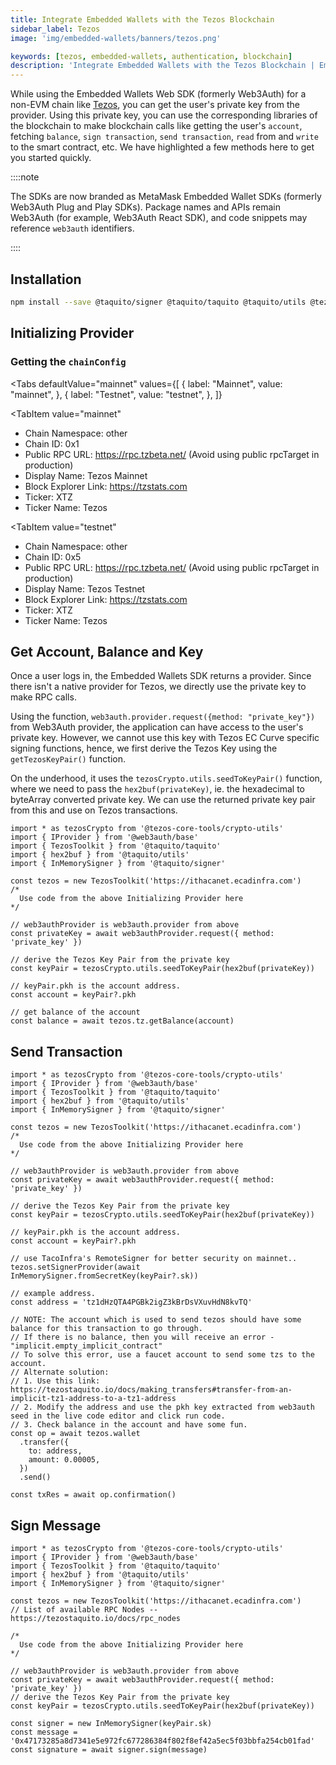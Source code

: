 ```yaml
---
title: Integrate Embedded Wallets with the Tezos Blockchain
sidebar_label: Tezos
image: 'img/embedded-wallets/banners/tezos.png'

keywords: [tezos, embedded-wallets, authentication, blockchain]
description: 'Integrate Embedded Wallets with the Tezos Blockchain | Embedded Wallets'
---
```



While using the Embedded Wallets Web SDK (formerly Web3Auth) for a non-EVM chain like [Tezos](https://tezos.com/), you can get the user's private key from the provider. Using this private key, you can use the corresponding libraries of the blockchain to make blockchain calls like getting the user's `account`, fetching `balance`, `sign transaction`, `send transaction`, `read` from and `write` to the smart contract, etc. We have highlighted a few methods here to get you started quickly.

::::note

The SDKs are now branded as MetaMask Embedded Wallet SDKs (formerly Web3Auth Plug and Play SDKs). Package names and APIs remain Web3Auth (for example, Web3Auth React SDK), and code snippets may reference `web3auth` identifiers.

::::

## Installation

```bash npm2yarn
npm install --save @taquito/signer @taquito/taquito @taquito/utils @tezos-core-tools/crypto-utils
```

## Initializing Provider

### Getting the `chainConfig`

<Tabs
 defaultValue="mainnet"
  values={[
    { label: "Mainnet", value: "mainnet", },
    { label: "Testnet", value: "testnet", },
  ]}
>
<TabItem
  value="mainnet"
>

- Chain Namespace: other
- Chain ID: 0x1
- Public RPC URL: https://rpc.tzbeta.net/ (Avoid using public rpcTarget in production)
- Display Name: Tezos Mainnet
- Block Explorer Link: https://tzstats.com
- Ticker: XTZ
- Ticker Name: Tezos

</TabItem>

<TabItem
  value="testnet"
>

- Chain Namespace: other
- Chain ID: 0x5
- Public RPC URL: https://rpc.tzbeta.net/ (Avoid using public rpcTarget in production)
- Display Name: Tezos Testnet
- Block Explorer Link: https://tzstats.com
- Ticker: XTZ
- Ticker Name: Tezos

</TabItem>
</Tabs>

## Get Account, Balance and Key

Once a user logs in, the Embedded Wallets SDK returns a provider. Since there isn't a native provider for Tezos, we directly use the private key to make RPC calls.

Using the function, `web3auth.provider.request({method: "private_key"})` from Web3Auth provider, the application can have access to the user's private key. However, we cannot use this key with Tezos EC Curve specific signing functions, hence, we first derive the Tezos Key using the `getTezosKeyPair()` function.

On the underhood, it uses the `tezosCrypto.utils.seedToKeyPair()` function, where we need to pass the `hex2buf(privateKey)`, ie. the hexadecimal to byteArray converted private key. We can use the returned private key pair from this and use on Tezos transactions.

```tsx
import * as tezosCrypto from '@tezos-core-tools/crypto-utils'
import { IProvider } from '@web3auth/base'
import { TezosToolkit } from '@taquito/taquito'
import { hex2buf } from '@taquito/utils'
import { InMemorySigner } from '@taquito/signer'

const tezos = new TezosToolkit('https://ithacanet.ecadinfra.com')
/*
  Use code from the above Initializing Provider here
*/

// web3authProvider is web3auth.provider from above
const privateKey = await web3authProvider.request({ method: 'private_key' })

// derive the Tezos Key Pair from the private key
const keyPair = tezosCrypto.utils.seedToKeyPair(hex2buf(privateKey))

// keyPair.pkh is the account address.
const account = keyPair?.pkh

// get balance of the account
const balance = await tezos.tz.getBalance(account)
```

## Send Transaction

```tsx
import * as tezosCrypto from '@tezos-core-tools/crypto-utils'
import { IProvider } from '@web3auth/base'
import { TezosToolkit } from '@taquito/taquito'
import { hex2buf } from '@taquito/utils'
import { InMemorySigner } from '@taquito/signer'

const tezos = new TezosToolkit('https://ithacanet.ecadinfra.com')
/*
  Use code from the above Initializing Provider here
*/

// web3authProvider is web3auth.provider from above
const privateKey = await web3authProvider.request({ method: 'private_key' })

// derive the Tezos Key Pair from the private key
const keyPair = tezosCrypto.utils.seedToKeyPair(hex2buf(privateKey))

// keyPair.pkh is the account address.
const account = keyPair?.pkh

// use TacoInfra's RemoteSigner for better security on mainnet..
tezos.setSignerProvider(await InMemorySigner.fromSecretKey(keyPair?.sk))

// example address.
const address = 'tz1dHzQTA4PGBk2igZ3kBrDsVXuvHdN8kvTQ'

// NOTE: The account which is used to send tezos should have some balance for this transaction to go through.
// If there is no balance, then you will receive an error - "implicit.empty_implicit_contract"
// To solve this error, use a faucet account to send some tzs to the account.
// Alternate solution:
// 1. Use this link: https://tezostaquito.io/docs/making_transfers#transfer-from-an-implicit-tz1-address-to-a-tz1-address
// 2. Modify the address and use the pkh key extracted from web3auth seed in the live code editor and click run code.
// 3. Check balance in the account and have some fun.
const op = await tezos.wallet
  .transfer({
    to: address,
    amount: 0.00005,
  })
  .send()

const txRes = await op.confirmation()
```

## Sign Message

```tsx
import * as tezosCrypto from '@tezos-core-tools/crypto-utils'
import { IProvider } from '@web3auth/base'
import { TezosToolkit } from '@taquito/taquito'
import { hex2buf } from '@taquito/utils'
import { InMemorySigner } from '@taquito/signer'

const tezos = new TezosToolkit('https://ithacanet.ecadinfra.com')
// List of available RPC Nodes -- https://tezostaquito.io/docs/rpc_nodes

/*
  Use code from the above Initializing Provider here
*/

// web3authProvider is web3auth.provider from above
const privateKey = await web3authProvider.request({ method: 'private_key' })
// derive the Tezos Key Pair from the private key
const keyPair = tezosCrypto.utils.seedToKeyPair(hex2buf(privateKey))

const signer = new InMemorySigner(keyPair.sk)
const message = '0x47173285a8d7341e5e972fc677286384f802f8ef42a5ec5f03bbfa254cb01fad'
const signature = await signer.sign(message)
```
